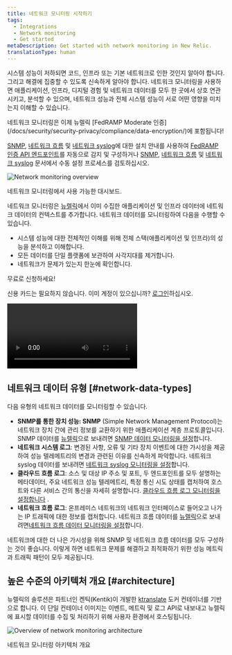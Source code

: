 ```yaml
---
title: 네트워크 모니터링 시작하기
tags:
  - Integrations
  - Network monitoring
  - Get started
metaDescription: Get started with network monitoring in New Relic.
translationType: human
---
```




시스템 성능이 저하되면 코드, 인프라 또는 기본 네트워크로 인한 것인지 알아야 합니다. 그리고 해결에 집중할 수 있도록 신속하게 알아야 합니다. 네트워크 모니터링을 사용하면 애플리케이션, 인프라, 디지털 경험 및 네트워크 데이터를 모두 한 곳에서 상호 연관시키고, 분석할 수 있으며, 네트워크 성능과 전체 시스템 성능이 서로 어떤 영향을 미치는지 이해할 수 있습니다.

<Callout variant="tip">
  네트워크 모니터링은 이제 뉴렐릭 [FedRAMP Moderate 인증](/docs/security/security-privacy/compliance/data-encryption/)에 포함됩니다!

  [SNMP](/docs/network-performance-monitoring/setup-performance-monitoring/snmp-performance-monitoring/#setup-snmp-monitoring), [네트워크 흐름](/docs/network-performance-monitoring/setup-performance-monitoring/network-flow-monitoring/#setup-network-flow-monitoring) 및 [네트워크 syslog](/docs/network-performance-monitoring/setup-performance-monitoring/network-syslog-monitoring/#setup-network-syslog-monitoring)에 대한 설치 안내를 사용하여 [FedRAMP 인증 API 엔드포인트](/docs/security/security-privacy/compliance/fedramp-compliant-endpoints/#data-ingest-apis)를 자동으로 감지 및 구성하거나 [SNMP](/docs/network-performance-monitoring/setup-performance-monitoring/snmp-performance-monitoring/#manual-setup), [네트워크 흐름](/docs/network-performance-monitoring/setup-performance-monitoring/network-flow-monitoring/#manual-setup) 및 [네트워크 syslog](/docs/network-performance-monitoring/setup-performance-monitoring/network-syslog-monitoring/#manual-setup) 문서에서 수동 설정 프로세스를 검토하십시오.
</Callout>

<img
  title="Network monitoring overview"
  alt="Network monitoring overview"
  src={overview}
/>

<figcaption>
  네트워크 모니터링에서 사용 가능한 대시보드.
</figcaption>

네트워크 모니터링은 [뉴렐릭](https://one.newrelic.com)에서 이미 수집한 애플리케이션 및 인프라 데이터에 네트워크 데이터의 컨텍스트를 추가합니다. 네트워크 데이터를 모니터링하여 다음을 수행할 수 있습니다.

* 시스템 성능에 대한 전체적인 이해를 위해 전체 스택(애플리케이션 및 인프라)의 성능을 분석하고 이해합니다.
* 모든 데이터를 단일 플랫폼에 보관하여 사각지대를 제거합니다.
* 네트워크가 문제가 있는지 한눈에 확인합니다.

<ButtonGroup>
  <ButtonLink
    role="button"
    to="https://newrelic.com/signup"
    variant="primary"
  >
    무료로 신청하세요!
  </ButtonLink>
</ButtonGroup>

신용 카드는 필요하지 않습니다. 이미 계정이 있으십니까? [로그인](http://one.newrelic.com/)하십시오.

<Video
  id="2GH8YrEv9YA"
  type="youtube"
/>

## 네트워크 데이터 유형 [#network-data-types]

다음 유형의 네트워크 데이터를 모니터링할 수 있습니다.

* **SNMP를 통한 장치 성능: SNMP** (Simple Network Management Protocol)는 네트워크 장치 간에 관리 정보를 교환하기 위한 애플리케이션 계층 프로토콜입니다. SNMP 데이터를 [뉴렐릭](https://one.newrelic.com)으로 보내려면 [SNMP 데이터 모니터링을 설정](/docs/network-performance-monitoring/setup-performance-monitoring/snmp-performance-monitoring)합니다.
* **네트워크 시스템 로그**: 변경된 사항, 오류 및 기타 장치 이벤트에 대한 가시성을 제공하여 성능 텔레메트리의 변경과 관련된 이유를 신속하게 파악합니다. 네트워크 syslog 데이터를 보내려면 [네트워크 syslog 모니터링을 설정](/docs/network-performance-monitoring/setup-performance-monitoring/network-syslog-monitoring)합니다.
* **클라우드 흐름 로그**: 소스 및 대상 IP 주소 및 포트, 두 엔드포인트를 모두 설명하는 메타데이터, 주요 네트워크 성능 텔레메트리, 특정 통신 시도 상태를 캡처하여 호스트와 다른 서비스 간의 통신을 자세히 설명합니다. [클라우드 흐름 로그 모니터링을 설정합니다](/docs/network-performance-monitoring/setup-performance-monitoring/aws-vpc-flow-monitoring) .
* **네트워크 흐름 로그**: 온프레미스 네트워크의 네트워크 인터페이스로 들어오고 나가는 IP 트래픽에 대한 정보를 캡처합니다. 네트워크 흐름 데이터를 [뉴렐릭](https://one.newrelic.com)으로 보내려면[네트워크 흐름 데이터 모니터링을 설정](/docs/network-performance-monitoring/setup-performance-monitoring/network-flow-monitoring)합니다.

<Callout variant="important">
  네트워크에 대한 더 나은 가시성을 위해 SNMP 및 네트워크 흐름 데이터를 모두 구성하는 것이 좋습니다. 이렇게 하면 네트워크 문제를 해결하고 최적화하기 위한 성능 메트릭과 트래픽 패턴이 모두 제공됩니다.
</Callout>

## 높은 수준의 아키텍처 개요 [#architecture]

뉴렐릭의 솔루션은 파트너인 켄틱(Kentik)이 개발한 [ktranslate](https://github.com/kentik/ktranslate) 도커 컨테이너를 기반으로 합니다. 이 단일 컨테이너 이미지는 이벤트, 메트릭 및 로그 API로 내보내고 뉴렐릭에 표시할 데이터를 수집 및 처리하기 위해 사용자 환경에서 호스팅됩니다.

<img
  title="Overview of network monitoring architecture"
  alt="Overview of network monitoring architecture"
  src={npmArchitecture}
/>

<figcaption>
  네트워크 모니터링 아키텍처 개요
</figcaption>